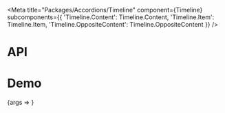 
<Meta
  title="Packages/Accordions/Timeline"
  component={Timeline}
  subcomponents={{
    'Timeline.Content': Timeline.Content,
    'Timeline.Item': Timeline.Item,
    'Timeline.OppositeContent': Timeline.OppositeContent
  }}
/>

# API

<ArgsTable />

# Demo

<Canvas>
  <Story
    name="Timeline"
    args={{ hasIcon: false, hasOppositeContent: false, items: ITEMS }}
    argTypes={{
      hasIcon: { name: 'icon', table: { category: 'Timeline.Item' } },
      surfaceColor: {
        name: 'surfaceColor',
        control: { type: 'color' },
        table: { category: 'Timeline.Item' }
      },
      hasOppositeContent: { name: 'Timeline.OppositeContent', table: { category: 'Story' } },
      items: { name: 'Timeline.Item[]', table: { category: 'Story' } }
    }}
    parameters={{
      design: {
        allowFullscreen: true,
        type: 'figma',
        url: 'https://www.figma.com/file/6g87L4FdKZTA3knt3Rsfdx/Garden?node-id=9806%3A43467'
      }
    }}
  >
    {args => <TimelineStory {...args} />}
  </Story>
</Canvas>
